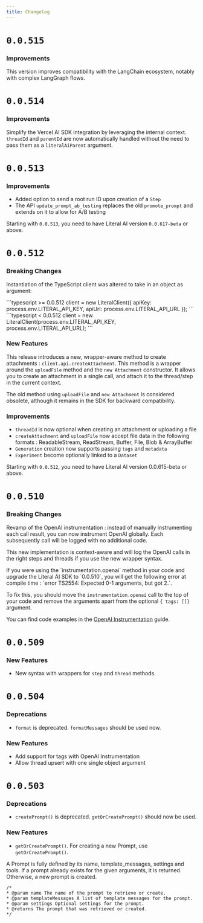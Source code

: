 ```yaml
---
title: Changelog
---
```


# `0.0.515`

### Improvements

This version improves compatibility with the LangChain ecosystem, notably with complex LangGraph flows.

# `0.0.514`

### Improvements

Simplify the Vercel AI SDK integration by leveraging the internal context.
`threadId` and `parentId` are now automatically handled without the need to pass them as a `literalAiParent` argument.

# `0.0.513`

### Improvements

* Added option to send a root run ID upon creation of a `Step`
* The API `update_prompt_ab_testing` replaces the old `promote_prompt` and extends on it to allow for A/B testing

<Warning>Starting with `0.0.513`, you need to have Literal AI version `0.0.617-beta` or above.</Warning>

# `0.0.512`

### Breaking Changes

Instantiation of the TypeScript client was altered to take in an object as argument:

<CodeGroup>
```typescript >= 0.0.512
client = new LiteralClient({
  apiKey: process.env.LITERAL_API_KEY,
  apiUrl: process.env.LITERAL_API_URL
});
```
```typescript < 0.0.512
client = new LiteralClient(process.env.LITERAL_API_KEY, process.env.LITERAL_API_URL);
```
</CodeGroup>

### New Features

This release introduces a new, wrapper-aware method to create attachments : `client.api.createAttachment`. This method is a wrapper around the `uploadFile` method and the `new Attachment` constructor. It allows you to create an attachment in a single call, and attach it to the thread/step in the current context.

The old method using `uploadFile` and `new Attachment` is considered obsolete, although it remains in the SDK for backward compatibility.

### Improvements

* `threadId` is now optional when creating an attachment or uploading a file
* `createAttachment` and `uploadFile` now accept file data in the following formats : ReadableStream, ReadStream, Buffer, File, Blob & ArrayBuffer
* `Generation` creation now supports passing `tags` and `metadata` 
* `Experiment` become optionally linked to a `Dataset`

<Warning>Starting with `0.0.512`, you need to have Literal AI version 0.0.615-beta or above.</Warning>

# `0.0.510`

### Breaking Changes

Revamp of the OpenAI instrumentation : instead of manually instrumenting each call result, you can now instrument OpenAI globally. Each subsequently call will be logged with no additional code.

This new implementation is context-aware and will log the OpenAI calls in the right steps and threads if you use the new wrapper syntax.

<Warning>
  If you were using the `instrumentation.openai` method in your code and upgrade the Literal AI SDK to `0.0.510`, you will get the following error at compile time : `error TS2554: Expected 0-1 arguments, but got 2.`.

  To fix this, you should move the `instrumentation.openai` call to the top of your code and remove the arguments apart from the optional `{ tags: []}` argument.

  You can find code examples in the [OpenAI Instrumentation](/integrations/openai) guide.
</Warning>

# `0.0.509`

### New Features

* New syntax with wrappers for `step` and `thread` methods.

# `0.0.504`

### Deprecations

* `format` is deprecated. `formatMessages` should be used now.

### New Features

* Add support for tags with OpenAI Instrumentation
* Allow thread upsert with one single object argument

# `0.0.503`

### Deprecations

* `createPrompt()` is deprecated. `getOrCreatePrompt()` should now be used.


### New Features 

* `getOrCreatePrompt()`. For creating a new Prompt, use `getOrCreatePrompt()`. 

A Prompt is fully defined by its name, template_messages, settings and tools. If a prompt already exists for the given arguments, it is returned. Otherwise, a new prompt is created.

```jsdoc    
/* 
* @param name The name of the prompt to retrieve or create.
* @param templateMessages A list of template messages for the prompt.
* @param settings Optional settings for the prompt.
* @returns The prompt that was retrieved or created.
*/
```